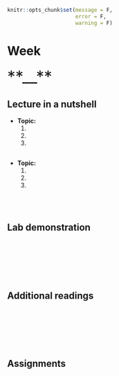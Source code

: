 ```r
knitr::opts_chunk$set(message = F, 
                      error = F, 
                      warning = F)

```

# Week  {-} 
<div style = "font-size: 28pt"> **__**</div>

## Lecture in a nutshell {-}

* **Topic:**
    1. 
    2. 
    3. 
    
<div style="height:1px ;"><br></div>

* **Topic:**
    1. 
    2. 
    3.

<div style="height:1px ;"><br></div>    
<br>


## Lab demonstration {-}

<br>
<br>
<br>
<br>
<br>

## Additional readings {-}

<br>
<br>
<br>
<br>
<br>

## Assignments {-}

[](./Assignments/.pdf){target="_blank"}


